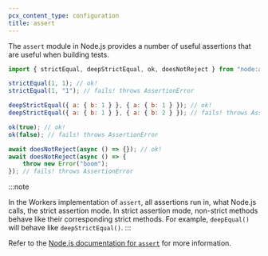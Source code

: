 ```yaml
---
pcx_content_type: configuration
title: assert
---
```



<Render file="nodejs-compat-howto" />

The `assert` module in Node.js provides a number of useful assertions that are useful when building tests.

```js
import { strictEqual, deepStrictEqual, ok, doesNotReject } from "node:assert";

strictEqual(1, 1); // ok!
strictEqual(1, "1"); // fails! throws AssertionError

deepStrictEqual({ a: { b: 1 } }, { a: { b: 1 } }); // ok!
deepStrictEqual({ a: { b: 1 } }, { a: { b: 2 } }); // fails! throws AssertionError

ok(true); // ok!
ok(false); // fails! throws AssertionError

await doesNotReject(async () => {}); // ok!
await doesNotReject(async () => {
	throw new Error("boom");
}); // fails! throws AssertionError
```

:::note

In the Workers implementation of `assert`, all assertions run in, what Node.js calls, the strict assertion mode. In strict assertion mode, non-strict methods behave like their corresponding strict methods. For example, `deepEqual()` will behave like `deepStrictEqual()`.
:::

Refer to the [Node.js documentation for `assert`](https://nodejs.org/dist/latest-v19.x/docs/api/assert.html) for more information.
